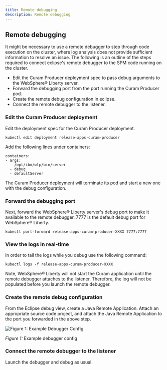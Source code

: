 ```yaml
---
title: Remote debugging
description: Remote debugging
---
```


## Remote debugging

It might be necessary to use a remote debugger to step through code execution on the cluster, where log analysis does not provide sufficient information to resolve an issue.
The following is an outline of the steps required to connect eclipse's remote debugger to the SPM code running on the cluster.

* Edit the Curam Producer deployment spec to pass debug arguments to the WebSphere® Liberty server.
* Forward the debugging port from the port running the Curam Producer pod.
* Create the remote debug configuration in eclipse.
* Connect the remote debugger to the listener.

### Edit the Curam Producer deployment

Edit the deployment spec for the Curam Producer deployment.

```kubectl edit deployment release-apps-curam-producer```

Add the following lines under containers:

```
containers:
- args:
  - /opt/ibm/wlp/bin/server
  - debug
  - defaultServer
```

The Curam Producer deployment will terminate its pod and start a new one with the debug configuration.

### Forward the debugging port

Next, forward the WebSphere® Liberty server's debug port to make it available to the remote debugger. 7777 is the default debug port for WebSphere® Liberty.

```kubectl port-forward release-apps-curam-producer-XXXX 7777:7777```

### View the logs in real-time

In order to tail the logs while you debug use the following command:

```kubectl logs -f release-apps-curam-producer-XXXX```

Note, WebSphere® Liberty will not start the Curam application until the remote debugger attaches to the listener. Therefore, the log will not be populated before you launch the remote debugger.

### Create the remote debug configuration

From the Eclipse debug view, create a Java Remote Application. Attach an appropriate source code project, and attach the Java Remote Application to the port you forwarded in the above step.

![Figure 1: Example Debugger Config](../../images/remote_debugger.png)
<Caption>

*Figure 1:* Example debugger config

</Caption>

### Connect the remote debugger to the listener

Launch the debugger and debug as usual.
